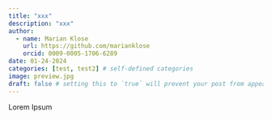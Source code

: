 ```yaml
---
title: "xxx"
description: "xxx"
author:
  - name: Marian Klose
    url: https://github.com/marianklose
    orcid: 0009-0005-1706-6289
date: 01-24-2024
categories: [test, test2] # self-defined categories
image: preview.jpg
draft: false # setting this to `true` will prevent your post from appearing on your listing page until you're ready!
---
```


Lorem Ipsum